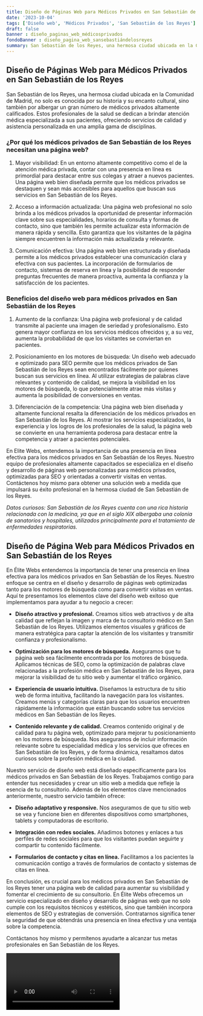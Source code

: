 ```yaml
---
title: Diseño de Páginas Web para Médicos Privados en San Sebastián de los Reyes
date: '2023-10-04'
tags: ['Diseño web', 'Médicos Privados', 'San Sebastián de los Reyes']
draft: false
banner : diseño_paginas_web_médicosprivados
fondoBanner : diseño_pagina_web_sansebastiándelosreyes
summary: San Sebastián de los Reyes, una hermosa ciudad ubicada en la Comunidad de Madrid, no solo es conocida por su historia y su encanto cultural, sino también por albergar un gran número de médicos privados altamente calificados. Estos profesionales de la salud se dedican a brindar atención médica especializada a sus pacientes, ofreciendo servicios de calidad y asistencia personalizada en una amplia gama de disciplinas.
---
```


## Diseño de Páginas Web para Médicos Privados en San Sebastián de los Reyes

San Sebastián de los Reyes, una hermosa ciudad ubicada en la Comunidad de Madrid, no solo es conocida por su historia y su encanto cultural, sino también por albergar un gran número de médicos privados altamente calificados. Estos profesionales de la salud se dedican a brindar atención médica especializada a sus pacientes, ofreciendo servicios de calidad y asistencia personalizada en una amplia gama de disciplinas.

### ¿Por qué los médicos privados de San Sebastián de los Reyes necesitan una página web?

1. Mayor visibilidad: En un entorno altamente competitivo como el de la atención médica privada, contar con una presencia en línea es primordial para destacar entre sus colegas y atraer a nuevos pacientes. Una página web bien diseñada permite que los médicos privados se destaquen y sean más accesibles para aquellos que buscan sus servicios en San Sebastián de los Reyes.

2. Acceso a información actualizada: Una página web profesional no solo brinda a los médicos privados la oportunidad de presentar información clave sobre sus especialidades, horarios de consulta y formas de contacto, sino que también les permite actualizar esta información de manera rápida y sencilla. Esto garantiza que los visitantes de la página siempre encuentren la información más actualizada y relevante.

3. Comunicación efectiva: Una página web bien estructurada y diseñada permite a los médicos privados establecer una comunicación clara y efectiva con sus pacientes. La incorporación de formularios de contacto, sistemas de reserva en línea y la posibilidad de responder preguntas frecuentes de manera proactiva, aumenta la confianza y la satisfacción de los pacientes.

### Beneficios del diseño web para médicos privados en San Sebastián de los Reyes

1. Aumento de la confianza: Una página web profesional y de calidad transmite al paciente una imagen de seriedad y profesionalismo. Esto genera mayor confianza en los servicios médicos ofrecidos y, a su vez, aumenta la probabilidad de que los visitantes se conviertan en pacientes.

2. Posicionamiento en los motores de búsqueda: Un diseño web adecuado e optimizado para SEO permite que los médicos privados de San Sebastián de los Reyes sean encontrados fácilmente por quienes buscan sus servicios en línea. Al utilizar estrategias de palabras clave relevantes y contenido de calidad, se mejora la visibilidad en los motores de búsqueda, lo que potencialmente atrae más visitas y aumenta la posibilidad de conversiones en ventas.

3. Diferenciación de la competencia: Una página web bien diseñada y altamente funcional resalta la diferenciación de los médicos privados en San Sebastián de los Reyes. Al mostrar los servicios especializados, la experiencia y los logros de los profesionales de la salud, la página web se convierte en una herramienta poderosa para destacar entre la competencia y atraer a pacientes potenciales.

En Elite Webs, entendemos la importancia de una presencia en línea efectiva para los médicos privados en San Sebastián de los Reyes. Nuestro equipo de profesionales altamente capacitados se especializa en el diseño y desarrollo de páginas web personalizadas para médicos privados, optimizadas para SEO y orientadas a convertir visitas en ventas. Contáctenos hoy mismo para obtener una solución web a medida que impulsará su éxito profesional en la hermosa ciudad de San Sebastián de los Reyes.

*Datos curiosos: San Sebastián de los Reyes cuenta con una rica historia relacionada con la medicina, ya que en el siglo XIX albergaba una colonia de sanatorios y hospitales, utilizados principalmente para el tratamiento de enfermedades respiratorias.*

<GifSeo />

<Cta />

## Diseño de Página Web para Médicos Privados en San Sebastián de los Reyes

En Élite Webs entendemos la importancia de tener una presencia en línea efectiva para los médicos privados en San Sebastián de los Reyes. Nuestro enfoque se centra en el diseño y desarrollo de páginas web optimizadas tanto para los motores de búsqueda como para convertir visitas en ventas. Aquí te presentamos los elementos clave del diseño web exitoso que implementamos para ayudar a tu negocio a crecer:

- **Diseño atractivo y profesional.** Creamos sitios web atractivos y de alta calidad que reflejan la imagen y marca de tu consultorio médico en San Sebastián de los Reyes. Utilizamos elementos visuales y gráficos de manera estratégica para captar la atención de los visitantes y transmitir confianza y profesionalismo.

- **Optimización para los motores de búsqueda.** Aseguramos que tu página web sea fácilmente encontrada por los motores de búsqueda. Aplicamos técnicas de SEO, como la optimización de palabras clave relacionadas a la profesión médica en San Sebastián de los Reyes, para mejorar la visibilidad de tu sitio web y aumentar el tráfico orgánico.

- **Experiencia de usuario intuitiva.** Diseñamos la estructura de tu sitio web de forma intuitiva, facilitando la navegación para los visitantes. Creamos menús y categorías claras para que los usuarios encuentren rápidamente la información que están buscando sobre tus servicios médicos en San Sebastián de los Reyes.

- **Contenido relevante y de calidad.** Creamos contenido original y de calidad para tu página web, optimizado para mejorar tu posicionamiento en los motores de búsqueda. Nos aseguramos de incluir información relevante sobre tu especialidad médica y los servicios que ofreces en San Sebastián de los Reyes, y de forma dinámica, resaltamos datos curiosos sobre la profesión médica en la ciudad.

Nuestro servicio de diseño web está diseñado específicamente para los médicos privados en San Sebastián de los Reyes. Trabajamos contigo para entender tus necesidades y crear un sitio web a medida que refleje la esencia de tu consultorio. Además de los elementos clave mencionados anteriormente, nuestro servicio también ofrece:

- **Diseño adaptativo y responsive.** Nos aseguramos de que tu sitio web se vea y funcione bien en diferentes dispositivos como smartphones, tablets y computadoras de escritorio.

- **Integración con redes sociales.** Añadimos botones y enlaces a tus perfiles de redes sociales para que los visitantes puedan seguirte y compartir tu contenido fácilmente.

- **Formularios de contacto y citas en línea.** Facilitamos a los pacientes la comunicación contigo a través de formularios de contacto y sistemas de citas en línea.

En conclusión, es crucial para los médicos privados en San Sebastián de los Reyes tener una página web de calidad para aumentar su visibilidad y fomentar el crecimiento de su consultorio. En Élite Webs ofrecemos un servicio especializado en diseño y desarrollo de páginas web que no solo cumple con los requisitos técnicos y estéticos, sino que también incorpora elementos de SEO y estrategias de conversión. Contratarnos significa tener la seguridad de que obtendrás una presencia en línea efectiva y una ventaja sobre la competencia.

Contáctanos hoy mismo y permítenos ayudarte a alcanzar tus metas profesionales en San Sebastián de los Reyes.

<Video />

<CtaBot job='Médicos Privados' city='San Sebastián de los Reyes'/>

<Gmaps query='San Sebastián de los Reyes+españa+maps' />